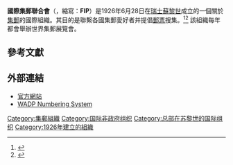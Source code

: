 {{expand|time=2015-02-23T13:02:07+00:00}}
{{Infobox Organization
|name         =國際集郵聯合會<br />Fédération Internationale de Philatélie
|abbreviation =
|image        =
|image_border =
|size         =
|caption      =
|map          =
|msize        =
|mcaption     =
|motto        =
|formation    = 1926年6月28日
|type         = 國際組織
|headquarters = [[瑞士|瑞士]][[蘇黎世|蘇黎世]]
|location     = 
|membership   =
|language     =
|leader_title = 主席
|leader_name  = [[鄭炳賢|鄭炳賢]]<ref>{{cite web |url=http://www.f-i-p.ch/home.htm |title=New FIP Board |publisher=FIP |year=2012 |accessdate=3 August 2012 |deadurl=yes |archiveurl=https://web.archive.org/web/20120419085638/http://www.f-i-p.ch/home.htm |archivedate=2012年4月19日 }}</ref>
|affiliations = 
|num_staff    =
|budget       =
|website      = http://www.f-i-p.ch/ 
}}
'''國際集郵聯合會'''（{{lang-fr|'''Fédération Internationale de Philatélie'''}}，縮寫：'''FIP'''）是1926年6月28日在[[瑞士|瑞士]][[蘇黎世|蘇黎世]]成立的一個關於[[集郵|集郵]]的國際組織。其目的是聯繫各國集郵愛好者并提倡[[郵票|郵票]]搜集。<ref name="fip">{{cite web | title = F.I.P . Today and Tomorrow | work =  | publisher = Fédération Internationale de Philatélie | url = http://www.f-i-p.ch/fip_org/presentation.htm | accessdate = 2008-02-07 | deadurl = yes | archiveurl = https://web.archive.org/web/20150223145219/http://www.f-i-p.ch/fip_org/presentation.htm | archivedate = 2015-02-23 }}</ref><ref>{{cite book  | last = Horning  | first = Otto | title =  The Illustrated Encyclopedia of Stamp Collecting | url = https://archive.org/details/illustratedencyc0000horn  | publisher =  [[Hamlyn_(publishers)|The Hamlyn Publishing Group]] | year =  1970 | location =  Feltham, English | pages = [https://archive.org/details/illustratedencyc0000horn/page/63 63]  | isbn = 0-600-01797-4 }}</ref> 該組織每年都會舉辦世界集郵展覽會。

== 參考文獻==
{{reflist}}

==外部連結==
* [http://www.f-i-p.ch/       官方網站] {{Wayback|url=http://www.f-i-p.ch/ |date=20201108025454 }}
* [http://www.wnsstamps.ch/en/ WADP Numbering System]{{WebCite|url=https://www.webcitation.org/65RAowRJn?url=http://www.wnsstamps.ch/en/ |date=20120214040346 |dateformat=iso }}

{{组织小作品}}
{{DEFAULTSORT:Federation Internationale De Philatelie}}
[[Category:集郵組織|Category:集郵組織]]
[[Category:国际非政府组织|Category:国际非政府组织]]
[[Category:总部在苏黎世的国际组织|Category:总部在苏黎世的国际组织]]
[[Category:1926年建立的組織|Category:1926年建立的組織]]